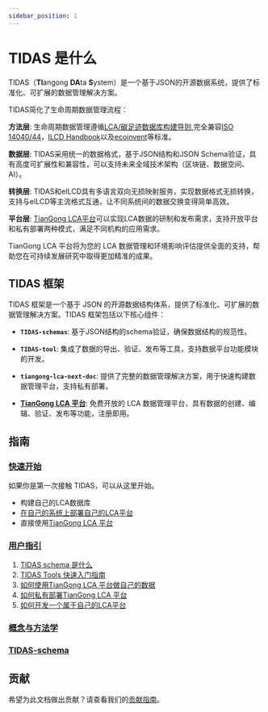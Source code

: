 ```yaml
---
sidebar_position: 1
---
```


# TIDAS 是什么

TIDAS（**TI**angong **DA**ta **S**ystem）是一个基于JSON的开源数据系统，提供了标准化、可扩展的数据管理解决方案。

TIDAS简化了生命周期数据管理流程：

  **方法层**: 生命周期数据管理遵循[LCA/碳足迹数据库构建导则](https://www.carbonfootprint.network/docs/category/lca-database-guideline),完全兼容[ISO 14040/44](https://www.iso.org/home.html)，[ILCD Handbook](https://eplca.jrc.ec.europa.eu/ilcd.html)以及[ecoinvent](https://www.ecoinvent.org/)等标准。

  **数据层**: TIDAS采用统一的数据格式，基于JSON结构和JSON Schema验证，具有高度可扩展性和兼容性，可以支持未来全域技术架构（区块链、数据空间、AI）。

  **转换层**: TIDAS和eILCD具有多语言双向无损映射服务，实现数据格式无损转换，支持与eILCD等主流格式互通，让不同系统间的数据交换变得简单高效。

  **平台层**: [TianGong LCA平台](https://docs.tiangong.earth/)可以实现LCA数据的研制和发布需求，支持开放平台和私有部署两种模式，满足不同机构的应用需求。


<TidasImage filename="TIDAS" />


TianGong LCA 平台将为您的 LCA 数据管理和环境影响评估提供全面的支持，帮助您在可持续发展研究中取得更加精准的成果。

## TIDAS 框架

TIDAS 框架是一个基于 JSON 的开源数据结构体系，提供了标准化、可扩展的数据管理解决方案。TIDAS 框架包括以下核心组件：

  - **`TIDAS-schemas`**: 基于JSON结构的schema验证，确保数据结构的规范性。

  - **`TIDAS-tool`**: 集成了数据的导出、验证、发布等工具，支持数据平台功能模块的开发。

  - **`tiangong-lca-next-doc`**: 提供了完整的数据管理解决方案，用于快速构建数据管理平台，支持私有部署。

  - **[TianGong LCA 平台](https://docs.tiangong.earth/)**: 免费开放的 LCA 数据管理平台，具有数据的创建、编辑、验证、发布等功能，注册即用。


## 指南

### [快速开始](/docs/Tutorials)

如果你是第一次接触 TIDAS，可以从这里开始。

- 构建自己的LCA数据库
- [在自己的系统上部署自己的LCA平台](https://docs.tiangong.earth/deploy/local-deploy)
- 直接使用[TianGong LCA 平台](https://lca.tiangong.earth)

### [用户指引](/docs/category/user-guide)

1. [TIDAS schema 是什么](/docs/schema/TIDAS-Schema)
2. [TIDAS Tools 快速入门指南](/docs/tool/TIDAS-tool)
3. [如何使用TianGong LCA 平台做自己的数据](https://docs.tiangong.earth/)
4. [如何私有部署TianGong LCA 平台](https://docs.tiangong.earth/deploy/local-deploy)
5. [如何开发一个属于自己的LCA平台](https://github.com/linancn/tiangong-lca-next)

### [概念与方法学](/docs/resources-and-support)

### [TIDAS-schema](/docs/schema/json-schema)

## 贡献

希望为此文档做出贡献？请查看我们的[贡献指南](/docs/how-to-contribut-tidas-doc)。
